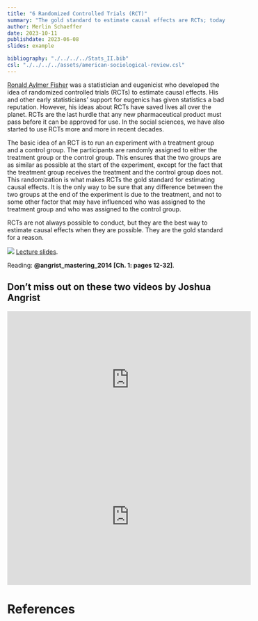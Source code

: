 ```yaml
---
title: "6 Randomized Controlled Trials (RCT)"
summary: "The gold standard to estimate causal effects are RCTs; today we learn why."
author: Merlin Schaeffer
date: 2023-10-11
publishdate: 2023-06-08
slides: example

bibliography: "./../../../Stats_II.bib"
csl: "./../../../assets/american-sociological-review.csl"
---
```

[Ronald Aylmer Fisher](https://en.wikipedia.org/wiki/Ronald_Fisher) was a statistician and eugenicist who developed the idea of randomized controlled trials (RCTs) to estimate causal effects. His and other early statisticians' support for eugenics has given statistics a bad reputation. However, his ideas about RCTs have saved lives all over the planet. RCTs are the last hurdle that any new pharmaceutical product must pass before it can be approved for use. In the social sciences, we have also started to use RCTs more and more in recent decades.

The basic idea of an RCT is to run an experiment with a treatment group and a control group. The participants are randomly assigned to either the treatment group or the control group. This ensures that the two groups are as similar as possible at the start of the experiment, except for the fact that the treatment group receives the treatment and the control group does not. This randomization is what makes RCTs the gold standard for estimating causal effects. It is the only way to be sure that any difference between the two groups at the end of the experiment is due to the treatment, and not to some other factor that may have influenced who was assigned to the treatment group and who was assigned to the control group.

RCTs are not always possible to conduct, but they are the best way to estimate causal effects when they are possible. They are the gold standard for a reason.

![](https://emj.bmj.com/content/emermed/20/2/164/F1.large.jpg)
[Lecture slides](/Lectures/6-RCTees/6-RCTees.html).

Reading: **@angrist_mastering_2014[Ch. 1:  pages 12-32]**.

## Don't miss out on these two videos by Joshua Angrist
<iframe width="560" height="315" src="https://www.youtube.com/embed/eGRd8jBdNYg" title="YouTube video player" frameborder="0" allow="accelerometer; autoplay; clipboard-write; encrypted-media; gyroscope; picture-in-picture" allowfullscreen></iframe>

<iframe width="560" height="315" src="https://www.youtube.com/embed/QqN3eke9jXg" title="YouTube video player" frameborder="0" allow="accelerometer; autoplay; clipboard-write; encrypted-media; gyroscope; picture-in-picture" allowfullscreen></iframe>
# References
